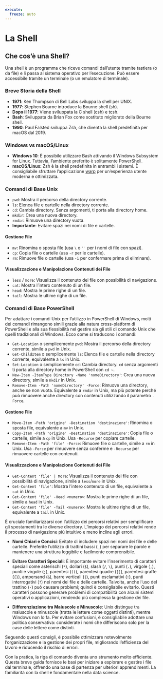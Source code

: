 ```yaml
---
execute:
  freeze: auto
---
```


# La Shell {#sec-appendix-shell}

## Che cos'è una Shell?

Una shell è un programma che riceve comandi dall'utente tramite tastiera (o da file) e li passa al sistema operativo per l'esecuzione. Può essere accessibile tramite un terminale (o un emulatore di terminale).

### Breve Storia della Shell

- **1971**: Ken Thompson di Bell Labs sviluppa la shell per UNIX.
- **1977**: Stephen Bourne introduce la Bourne shell (sh).
- **Dopo il 1977**: Viene sviluppata la C shell (csh) e tcsh.
- **Bash**: Sviluppata da Brian Fox come sostituto migliorato della Bourne shell.
- **1990**: Paul Falsted sviluppa Zsh, che diventa la shell predefinita per macOS dal 2019.

### Windows vs macOS/Linux

- **Windows 10**: È possibile utilizzare Bash attivando il Windows Subsystem for Linux. Tuttavia, l'ambiente preferito è solitamente PowerShell.
- **macOS/Linux**: Zsh è la shell predefinita in entrambi i sistemi. È consigliabile sfruttare l'applicazione [warp](https://www.warp.dev/) per un'esperienza utente moderna e ottimizzata.

### Comandi di Base Unix

- `pwd`: Mostra il percorso della directory corrente.
- `ls`: Elenca file e cartelle nella directory corrente.
- `cd`: Cambia directory. Senza argomenti, ti porta alla directory home.
- `mkdir`: Crea una nuova directory.
- `rmdir`: Rimuove una directory vuota.
- **Importante**: Evitare spazi nei nomi di file e cartelle.

#### Gestione File

- `mv`: Rinomina o sposta file (usa `\` o `''` per i nomi di file con spazi).
- `cp`: Copia file o cartelle (usa `-r` per le cartelle).
- `rm`: Rimuove file o cartelle (usa `-i` per confermare prima di eliminare).

#### Visualizzazione e Manipolazione Contenuti dei File

- `less` / `more`: Visualizza il contenuto dei file con possibilità di navigazione.
- `cat`: Mostra l'intero contenuto di un file.
- `head`: Mostra le prime righe di un file.
- `tail`: Mostra le ultime righe di un file.

### Comandi di Base PowerShell

Per adattare i comandi Unix per l'utilizzo in PowerShell di Windows, molti dei comandi rimangono simili grazie alla natura cross-platform di PowerShell e alla sua flessibilità nel gestire sia gli stili di comando Unix che quelli tradizionali di Windows. Ecco come si traducono i comandi:

- `Get-Location` o semplicemente `pwd`: Mostra il percorso della directory corrente, simile a `pwd` in Unix.
- `Get-ChildItem` o semplicemente `ls`: Elenca file e cartelle nella directory corrente, equivalente a `ls` in Unix.
- `Set-Location` o semplicemente `cd`: Cambia directory. `cd` senza argomenti ti porta alla directory home in PowerShell con `cd ~`.
- `New-Item -ItemType Directory -Name 'nomeDirectory'`: Crea una nuova directory, simile a `mkdir` in Unix.
- `Remove-Item -Path 'nomeDirectory' -Force`: Rimuove una directory, anche se non vuota. Equivalente a `rmdir` in Unix, ma più potente perché può rimuovere anche directory con contenuti utilizzando il parametro `-Force`.

#### Gestione File

- `Move-Item -Path 'origine' -Destination 'destinazione'`: Rinomina o sposta file, equivalente a `mv` in Unix.
- `Copy-Item -Path 'origine' -Destination 'destinazione'`: Copia file o cartelle, simile a `cp` in Unix. Usa `-Recurse` per copiare cartelle.
- `Remove-Item -Path 'file' -Force`: Rimuove file o cartelle, simile a `rm` in Unix. Usa `-Force` per rimuovere senza conferme e `-Recurse` per rimuovere cartelle con contenuti.

#### Visualizzazione e Manipolazione Contenuti dei File

- `Get-Content 'file' | More`: Visualizza il contenuto dei file con possibilità di navigazione, simile a `less`/`more` in Unix.
- `Get-Content 'file'`: Mostra l'intero contenuto di un file, equivalente a `cat` in Unix.
- `Get-Content 'file' -Head <numero>`: Mostra le prime righe di un file, simile a `head` in Unix.
- `Get-Content 'file' -Tail <numero>`: Mostra le ultime righe di un file, equivalente a `tail` in Unix.

::: {.callout-tip}

È cruciale familiarizzarsi con l'utilizzo dei percorsi relativi per semplificare gli spostamenti tra le diverse directory. L'impiego dei percorsi relativi rende il processo di navigazione più intuitivo e meno incline agli errori.

- **Nomi Chiari e Concisi**: Evitate di includere spazi nei nomi dei file e delle cartelle. Preferite l'utilizzo di trattini bassi (`_`) per separare le parole e mantenere una struttura leggibile e facilmente comprensibile.

- **Evitare Caratteri Speciali**: È importante evitare l'inserimento di caratteri speciali come asterischi (`*`), dollari (`$`), slash (`/`, `\`), punti (`.`), virgole (`,`), punti e virgole (`;`), parentesi (`()`), parentesi quadre (`[]`), parentesi graffe (`{}`), ampersand (`&`), barre verticali (`|`), punti esclamativi (`!`), punti interrogativi (`?`) nei nomi dei file e delle cartelle. Talvolta, anche l'uso del trattino (`-`) può causare problemi; quindi è consigliabile evitarlo. Questi caratteri possono generare problemi di compatibilità con alcuni sistemi operativi o applicazioni, rendendo più complessa la gestione dei file.

- **Differenziazione tra Maiuscole e Minuscole**: Unix distingue tra maiuscole e minuscole (tratta le lettere come oggetti distinti), mentre Windows non lo fa. Per evitare confusioni, è consigliabile adottare una politica conservativa: considerate i nomi che differiscono solo per la case delle lettere come distinti.

Seguendo questi consigli, è possibile ottimizzare notevolmente l'organizzazione e la gestione dei propri file, migliorando l'efficienza del lavoro e riducendo il rischio di errori.
:::

Con la pratica, la riga di comando diventa uno strumento molto efficiente. Questa breve guida fornisce le basi per iniziare a esplorare e gestire i file dal terminale, offrendo una base di partenza per ulteriori apprendimenti. La familiarità con la shell è fondamentale nella data science.

